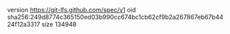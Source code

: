 version https://git-lfs.github.com/spec/v1
oid sha256:249d8774c365150ed03b990cc674bc1cb62cf9b2a267867eb67b4424f12a3317
size 134948
